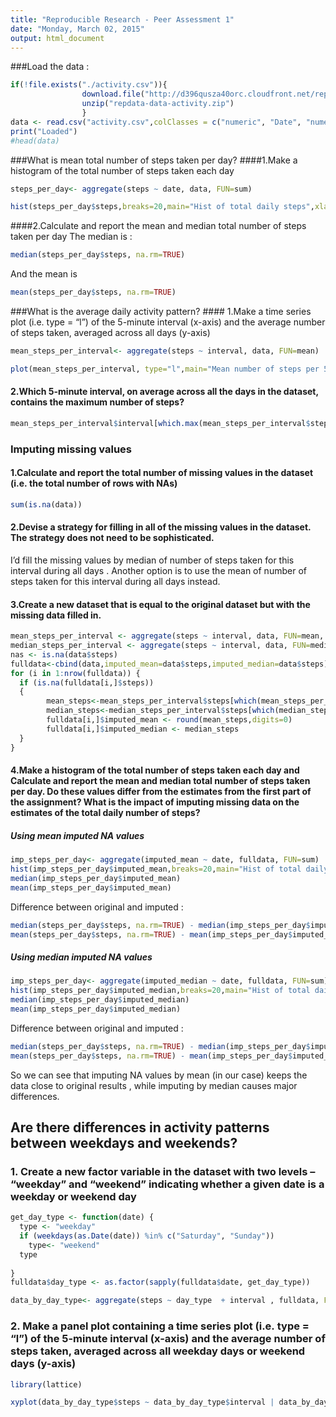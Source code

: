 ```yaml
---
title: "Reproducible Research - Peer Assessment 1"
date: "Monday, March 02, 2015"
output: html_document
---
```


###Load the data :

```r
if(!file.exists("./activity.csv")){
                download.file("http://d396qusza40orc.cloudfront.net/repdata%2Fdata%2Factivity.zip","repdata-data-activity.zip")
                unzip("repdata-data-activity.zip")
                }
data <- read.csv("activity.csv",colClasses = c("numeric", "Date", "numeric"))
print("Loaded")
#head(data)
```

###What is mean total number of steps taken per day?
####1.Make a histogram of the total number of steps taken each day
```r
steps_per_day<- aggregate(steps ~ date, data, FUN=sum)

hist(steps_per_day$steps,breaks=20,main="Hist of total daily steps",xlab="Total daily steps")
```

####2.Calculate and report the mean and median total number of steps taken per day
The median is :
```r
median(steps_per_day$steps, na.rm=TRUE)
```
And the mean is
```r
mean(steps_per_day$steps, na.rm=TRUE)
```

###What is the average daily activity pattern?
#### 1.Make a time series plot (i.e. type = "l") of the 5-minute interval (x-axis) and the average number of steps taken, averaged across all days (y-axis)
```r
mean_steps_per_interval<- aggregate(steps ~ interval, data, FUN=mean)

plot(mean_steps_per_interval, type="l",main="Mean number of steps per 5 min interval",ylab="Average number of steps taken",xlab="Number of 5 min intervals")
```

#### 2.Which 5-minute interval, on average across all the days in the dataset, contains the maximum number of steps?

```r
mean_steps_per_interval$interval[which.max(mean_steps_per_interval$steps)]
```

### Imputing missing values
#### 1.Calculate and report the total number of missing values in the dataset (i.e. the total number of rows with NAs)

```r
sum(is.na(data))
```

#### 2.Devise a strategy for filling in all of the missing values in the dataset. The strategy does not need to be sophisticated.

I'd fill the missing values by median of number of steps taken for this interval during all days .
Another option is to use the mean of number of steps taken for this interval during all days instead.

#### 3.Create a new dataset that is equal to the original dataset but with the missing data filled in.

```r
mean_steps_per_interval <- aggregate(steps ~ interval, data, FUN=mean, na.rm = TRUE)
median_steps_per_interval <- aggregate(steps ~ interval, data, FUN=median, na.rm = TRUE)
nas <- is.na(data$steps)
fulldata<-cbind(data,imputed_mean=data$steps,imputed_median=data$steps)
for (i in 1:nrow(fulldata)) {
  if (is.na(fulldata[i,]$steps))
  {     
        mean_steps<-mean_steps_per_interval$steps[which(mean_steps_per_interval$interva==fulldata[i,]$interval)]
        median_steps<-median_steps_per_interval$steps[which(median_steps_per_interval$interva==fulldata[i,]$interval)]
        fulldata[i,]$imputed_mean <- round(mean_steps,digits=0)
        fulldata[i,]$imputed_median <- median_steps
  }
}
```

#### 4.Make a histogram of the total number of steps taken each day and Calculate and report the mean and median total number of steps taken per day. Do these values differ from the estimates from the first part of the assignment? What is the impact of imputing missing data on the estimates of the total daily number of steps?

##### Using mean imputed NA values
```r
imp_steps_per_day<- aggregate(imputed_mean ~ date, fulldata, FUN=sum)
hist(imp_steps_per_day$imputed_mean,breaks=20,main="Hist of total daily steps, NA values imputed by mean ",xlab="Total daily steps")
median(imp_steps_per_day$imputed_mean)
mean(imp_steps_per_day$imputed_mean)

```

Difference between original and imputed :
```r
median(steps_per_day$steps, na.rm=TRUE) - median(imp_steps_per_day$imputed_mean)
mean(steps_per_day$steps, na.rm=TRUE) - mean(imp_steps_per_day$imputed_mean)
```


##### Using median imputed NA values
```r
imp_steps_per_day<- aggregate(imputed_median ~ date, fulldata, FUN=sum)
hist(imp_steps_per_day$imputed_median,breaks=20,main="Hist of total daily steps, NA values imputed by median ",xlab="Total daily steps")
median(imp_steps_per_day$imputed_median)
mean(imp_steps_per_day$imputed_median)
```

Difference between original and imputed :
```r
median(steps_per_day$steps, na.rm=TRUE) - median(imp_steps_per_day$imputed_median)
mean(steps_per_day$steps, na.rm=TRUE) - mean(imp_steps_per_day$imputed_median)
```

So we can see that imputing NA values by mean (in our case) keeps the data close to original results , while imputing by median causes major differences.

## Are there differences in activity patterns between weekdays and weekends?

### 1. Create a new factor variable in the dataset with two levels -- "weekday" and "weekend" indicating whether a given date is a weekday or weekend day
```r
get_day_type <- function(date) {
  type <- "weekday"
  if (weekdays(as.Date(date)) %in% c("Saturday", "Sunday"))  
    type<- "weekend"
  type
  
}
fulldata$day_type <- as.factor(sapply(fulldata$date, get_day_type))

data_by_day_type<- aggregate(steps ~ day_type  + interval , fulldata, FUN=mean)

```


### 2. Make a panel plot containing a time series plot (i.e. type = "l") of the 5-minute interval (x-axis) and the average number of steps taken, averaged across all weekday days or weekend days (y-axis)

```r
library(lattice)

xyplot(data_by_day_type$steps ~ data_by_day_type$interval | data_by_day_type$day_type,type = "l", layout = c(1, 2), main="Median number of steps during weekend and weekdays", xlab = "Interval", ylab = "Number of steps")
```